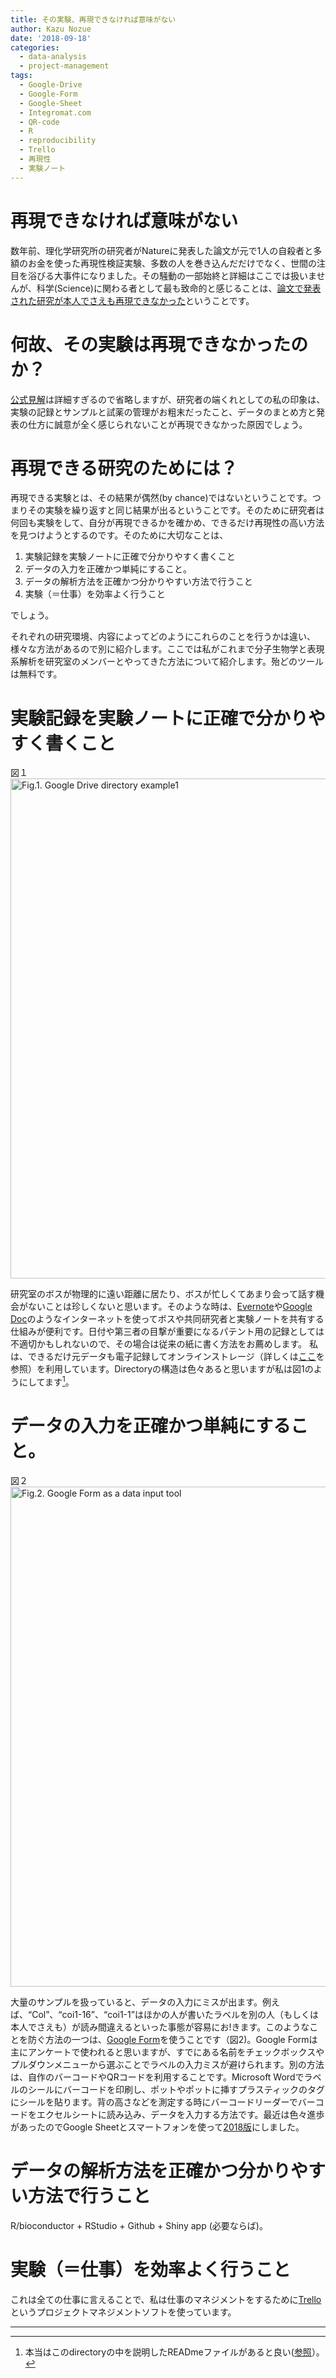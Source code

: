 ```yaml
---
title: その実験、再現できなければ意味がない
author: Kazu Nozue
date: '2018-09-18'
categories:
  - data-analysis
  - project-management
tags:
  - Google-Drive
  - Google-Form
  - Google-Sheet
  - Integromat.com
  - QR-code
  - R
  - reproducibility
  - Trello
  - 再現性
  - 実験ノート
---
```

# 再現できなければ意味がない
数年前、理化学研究所の研究者がNatureに発表した論文が元で1人の自殺者と多額のお金を使った再現性検証実験、多数の人を巻き込んだだけでなく、世間の注目を浴びる大事件になりました。その騒動の一部始終と詳細はここでは扱いませんが、科学(Science)に関わる者として最も致命的と感じることは、<u>論文で発表された研究が本人でさえも再現できなかった</u>ということです。

# 何故、その実験は再現できなかったのか？
[公式見解](http://www.riken.jp/pr/topics/2014/20140327_1/)は詳細すぎるので省略しますが、研究者の端くれとしての私の印象は、実験の記録とサンプルと試薬の管理がお粗末だったこと、データのまとめ方と発表の仕方に誠意が全く感じられないことが再現できなかった原因でしょう。

# 再現できる研究のためには？
再現できる実験とは、その結果が偶然(by chance)ではないということです。つまりその実験を繰り返すと同じ結果が出るということです。そのために研究者は何回も実験をして、自分が再現できるかを確かめ、できるだけ再現性の高い方法を見つけようとするのです。そのために大切なことは、  

(@) 実験記録を実験ノートに正確で分かりやすく書くこと
(@) データの入力を正確かつ単純にすること。
(@) データの解析方法を正確かつ分かりやすい方法で行うこと
(@) 実験（＝仕事）を効率よく行うこと

でしょう。

それぞれの研究環境、内容によってどのようにこれらのことを行うかは違い、様々な方法があるので別に紹介します。ここでは私がこれまで分子生物学と表現系解析を研究室のメンバーとやってきた方法について紹介します。殆どのツールは無料です。

# 実験記録を実験ノートに正確で分かりやすく書くこと

図１
<img src="/post/2018-09-15-reproducibility_files/Google_Drive_directory_example1.png" alt="Fig.1. Google Drive directory example1" width="800px" align="top" title="図１">

研究室のボスが物理的に遠い距離に居たり、ボスが忙しくてあまり会って話す機会がないことは珍しくないと思います。そのような時は、[Evernote](https://evernote.com/)や[Google Doc](https://www.google.com/docs/about/)のようなインターネットを使ってボスや共同研究者と実験ノートを共有する仕組みが便利です。日付や第三者の目撃が重要になるパテント用の記録としては不適切かもしれないので、その場合は従来の紙に書く方法をお薦めします。
  私は、できるだけ元データも電子記録してオンラインストレージ（詳しくは[ここ](https://www.unionnet.jp/knowledge/online-storage/)を参照）を利用しています。Directoryの構造は色々あると思いますが私は図1のようにしてます[^1]。


# データの入力を正確かつ単純にすること。
図２
<img src="/post/2018-09-15-reproducibility_files/GoogleForm_example1.png" alt="Fig.2. Google Form as a data input tool" width="800px" align="top" title="図2">

大量のサンプルを扱っていると、データの入力にミスが出ます。例えば、"Col"、"coi1-16"、"coi1-1"はほかの人が書いたラベルを別の人（もしくは本人でさえも）が読み間違えるといった事態が容易にお!きます。このようなことを防ぐ方法の一つは、[Google Form](https://www.google.com/forms/about/)を使うことです（図2)。Google Formは主にアンケートで使われると思いますが、すでにある名前をチェックボックスやプルダウンメニューから選ぶことでラベルの入力ミスが避けられます。別の方法は、自作のバーコードやQRコードを利用することです。Microsoft Wordでラベルのシールにバーコードを印刷し、ポットやポットに挿すプラスティックのタグにシールを貼ります。背の高さなどを測定する時にバーコードリーダーでバーコードをエクセルシートに読み込み、データを入力する方法です。最近は色々進歩があったのでGoogle Sheetとスマートフォンを使って[2018版](https://knozue.github.io/post/2018/09/18/how-to-make-qr-code-in-google-sheet-using-integromat-com/)にしました。

# データの解析方法を正確かつ分かりやすい方法で行うこと
R/bioconductor + RStudio + Github + Shiny app (必要ならば)。


# 実験（＝仕事）を効率よく行うこと
これは全ての仕事に言えることで、私は仕事のマネジメントをするために[Trello](www.trello.com)というプロジェクトマネジメントソフトを使っています。

***

[^1]:本当はこのdirectoryの中を説明したREADmeファイルがあると良い([参照](http://d7.library.gatech.edu/research-data/readme)）。

